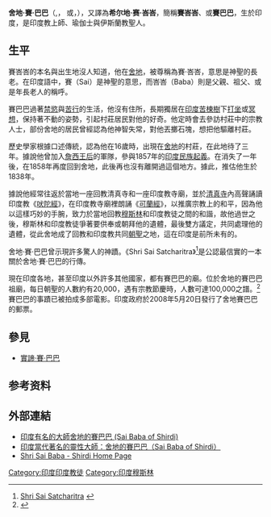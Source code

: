 
{{Otheruses|實諦·賽·巴巴|subject= 19世紀的印度教聖人|other=現代20世紀的印度教人士 }}
{{Infobox Philosopher
  <!-- Scroll down to edit this page -->
  <!-- Philosopher Category -->
| region          = 印度
| era             = 20th Century
| color           = #B0C4DE

  <!-- Image and Caption -->
| image_name      = Baba_stone.jpg
| image_size      = 200px
| image_caption   = Sai Baba of Shirdi
| signature       =

  <!-- Information -->
| name             = 舍地·賽·巴巴（Sai Baba of Shirdi）
| birth_date       = 1838年9月27日
| death_date       = 1918年10月15日 (享壽80歲)
| school_tradition = [[印度教|印度教]] ([[不二論|不二論]]) and [[伊斯蘭教|伊斯蘭教]] ([[蘇菲派|蘇菲派]])
}}
'''舍地·賽·巴巴'''（{{lang-mr|शिर्डीचे श्री साईबाबा}},{{lang-ur|شردی سائیں بابا}}，{{lang-en|Shirdi Sai Baba}} 或{{lang-en|Sai Baba of Shirdi}}，{{bd|1838年|9月27日|1918年|10月15日|catIdx=Shirdi, Sai Baba}}），又譯為'''希尔地·赛·峇峇'''，簡稱'''賽峇峇'''、或'''賽巴巴'''，生於印度，是印度教上師、瑜伽士與伊斯蘭教聖人。

==生平==
賽峇峇的本名與出生地沒人知道，他在[[舍地_(印度)|舍地]]，被尊稱為賽·峇峇，意思是神聖的長老。在印度語中，賽（Sai）是神聖的意思，而峇峇（Baba）則是父親、祖父、或是年長老人的稱呼。

賽巴巴過著[[禁慾|禁慾]]與[[苦行|苦行]]的生活，他沒有住所，長期獨居在[[印度苦楝樹|印度苦楝樹]]下[[打坐|打坐]]或[[冥想|冥想]]，保持著不動的姿勢，引起村莊居民對他的好奇。他定時會去參訪村莊中的宗教人士，部份舍地的居民曾經認為他神智失常，對他丟擲石塊，想把他驅離村莊。

歷史學家根據口述傳統，認為他在16歲時，出現在[[舍地_(印度)|舍地]]的村莊，在此地待了三年。據說他曾加入[[詹西王后|詹西王后]]的軍隊，參與1857年的[[印度民族起義|印度民族起義]]。在消失了一年後，在1858年再度回到舍地，此後再也沒有離開過這個地方。據此，推估他生於1838年。

據說他經常往返於當地一座回教清真寺和一座印度教寺廟，並於[[清真寺|清真寺]]內高聲誦讀印度教《[[吠陀經|吠陀經]]》，在印度教寺廟裡朗誦《[[可蘭經|可蘭經]]》，以推廣宗教上的和平，因為他以這樣巧妙的手腕，致力於當地回教[[穆斯林|穆斯林]]和印度教徒之間的和諧，故他過世之後，穆斯林和印度教徒爭著要供奉或朝拜他的遺體，最後雙方議定，共同處理他的遺體，從此舍地成了回教和印度教共同[[朝聖|朝聖]]之地，這在印度是前所未有的。

舍地·賽·巴巴曾示現許多驚人的神蹟。《Shri Sai Satcharitra》<ref>[http://www.saibaba.org/saisatc.html Shri Sai Satcharitra] {{webarchive|url=https://web.archive.org/web/20060414023134/http://saibaba.org/saisatc.html |date=2006-04-14 }}</ref>是公認最信實的一本關於舍地·賽·巴巴的行傳。

現在印度各地，甚至印度以外許多其他國家，都有賽巴巴的廟。位於舍地的賽巴巴祖廟，每日朝聖的人數約有20,000，遇有宗教節慶時，人數可達100,000之譜。<ref>{{cite web|url= http://www.shrisaibabasansthan.org/main_english/shirdi/templecomplex.asp|title= Temple Complex|accessdate= 29 October 2007|work= |archiveurl= https://web.archive.org/web/20071025080235/http://www.shrisaibabasansthan.org/main_english/shirdi/templecomplex.asp|archivedate= 2007年10月25日|deadurl= yes}}</ref>賽巴巴的事蹟已被拍成多部電影。印度政府於2008年5月20日發行了舍地賽巴巴的郵票。

==參見==
{{commonscat|Sai Baba of Shirdi}}
* [[實諦·賽·巴巴|實諦·賽·巴巴]]

== 参考资料 ==
{{Portal box|印度|宗教|伊斯兰教|人物}}
{{reflist}}

==外部連結==
* [http://site.douban.com/151676/widget/forum/7756560/discussion/45471429/ 印度有名的大師舍地的賽巴巴 (Sai Baba of Shirdi)]
* [https://web.archive.org/web/20151224174413/http://www.indiancn.com/culture/zhexue/54.html 印度當代著名的靈性大師：舍地的賽巴巴（Sai Baba of Shirdi）]
* [http://www.saibaba.org/ Shri Sai Baba - Shirdi Home Page] {{Wayback|url=http://www.saibaba.org/ |date=20101230114931 }}
{{Authority control}}
{{DEFAULTSORT:Sai Baba}}
[[Category:印度印度教徒|Category:印度印度教徒]]
[[Category:印度穆斯林|Category:印度穆斯林]]